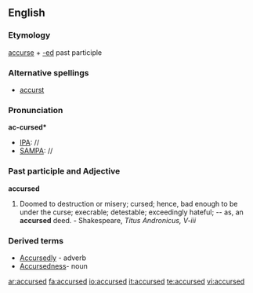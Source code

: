 ==English==

===Etymology===
[[accurse]] + [[-ed]] past participle

===Alternative spellings===
* [[accurst]]

===Pronunciation===
'''ac-cursed*'''
*[[IPA]]: //
*[[SAMPA]]: //

===Past participle and Adjective===
{{rfc-header|Past participle and Adjective}}
'''accursed'''
# Doomed to destruction or misery; cursed; hence, bad enough to be under the curse; execrable; detestable; exceedingly hateful; -- as, an '''accursed''' deed. - Shakespeare, ''Titus Andronicus, V-iii''

===Derived terms===
*[[Accursedly]] - adverb
*[[Accursedness]]- noun

[[ar:accursed]]
[[fa:accursed]]
[[io:accursed]]
[[it:accursed]]
[[te:accursed]]
[[vi:accursed]]